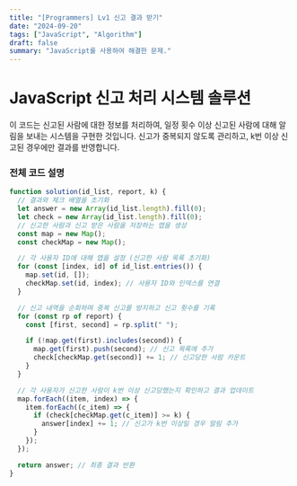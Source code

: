 ```yaml
---
title: "[Programmers] Lv1 신고 결과 받기"
date: "2024-09-20"
tags: ["JavaScript", "Algorithm"]
draft: false
summary: "JavaScript를 사용하여 해결한 문제."
---
```


# JavaScript 신고 처리 시스템 솔루션

이 코드는 신고된 사람에 대한 정보를 처리하여, 일정 횟수 이상 신고된 사람에 대해 알림을 보내는 시스템을 구현한 것입니다. 신고가 중복되지 않도록 관리하고, k번 이상 신고된 경우에만 결과를 반영합니다.

### 전체 코드 설명

```jsx
function solution(id_list, report, k) {
  // 결과와 체크 배열을 초기화
  let answer = new Array(id_list.length).fill(0);
  let check = new Array(id_list.length).fill(0);
  // 신고한 사람과 신고 받은 사람을 저장하는 맵을 생성
  const map = new Map();
  const checkMap = new Map();

  // 각 사용자 ID에 대해 맵을 설정 (신고한 사람 목록 초기화)
  for (const [index, id] of id_list.entries()) {
    map.set(id, []);
    checkMap.set(id, index); // 사용자 ID와 인덱스를 연결
  }

  // 신고 내역을 순회하며 중복 신고를 방지하고 신고 횟수를 기록
  for (const rp of report) {
    const [first, second] = rp.split(" ");

    if (!map.get(first).includes(second)) {
      map.get(first).push(second); // 신고 목록에 추가
      check[checkMap.get(second)] += 1; // 신고당한 사람 카운트
    }
  }

  // 각 사용자가 신고한 사람이 k번 이상 신고당했는지 확인하고 결과 업데이트
  map.forEach((item, index) => {
    item.forEach((c_item) => {
      if (check[checkMap.get(c_item)] >= k) {
        answer[index] += 1; // 신고가 k번 이상일 경우 알림 추가
      }
    });
  });

  return answer; // 최종 결과 반환
}
```

